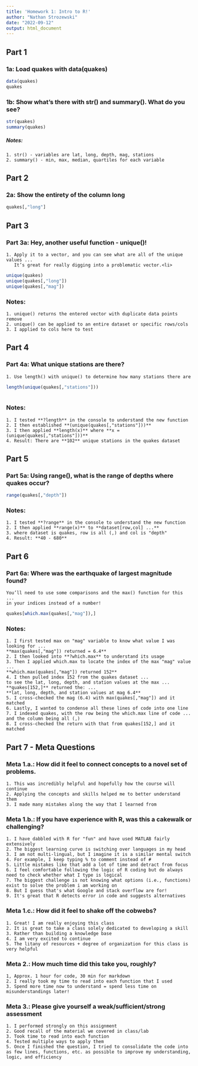 ```yaml
---
title: 'Homework 1: Intro to R!'
author: "Nathan Strozewski"
date: "2022-09-12"
output: html_document
---
```


## Part 1 ##  

### 1a: Load quakes with data(quakes)

```r

data(quakes)  
quakes 

```

### 1b: Show what’s there with str() and summary(). What do you see?

```r

str(quakes) 
summary(quakes) 

```

##### Notes:
    1. str() - variables are lat, long, depth, mag, stations
    2. summary() - min, max, median, quartiles for each variable

## Part 2 ##

### 2a: Show the entirety of the column long

```r

quakes[,"long"]

```

## Part 3 ##

### Part 3a: Hey, another useful function - unique()! 
    1. Apply it to a vector, and you can see what are all of the unique values ...
       It’s great for really digging into a problematic vector.<li>

```r

unique(quakes)
unique(quakes[,"long"])
unique(quakes[,"mag"])

```

### Notes:
    1. unique() returns the entered vector with duplicate data points remove
    2. unique() can be applied to an entire dataset or specific rows/cols
    3. I applied to cols here to test

## Part 4 ##

### Part 4a: What unique stations are there?
    1. Use length() with unique() to determine how many stations there are

```r
  
length(unique(quakes[,"stations"]))  
  
```

### Notes:
    1. I tested **?length** in the console to understand the new function
    2. I then established **(unique(quakes[,"stations"]))**
    3. I then applied **length(x)** where **x = (unique(quakes[,"stations"]))**
    4. Result: There are **102** unique stations in the quakes dataset

## Part 5 ##

### Part 5a: Using range(), what is the range of depths where quakes occur?

```r

range(quakes[,"depth"])

```

### Notes:
    1. I tested **?range** in the console to understand the new function
    2. I then applied **range(x)** to **dataset[row,col] ...**
    3. where dataset is quakes, row is all (,) and col is "depth"
    4. Result: **40 - 680**

## Part 6 ##

### Part 6a: Where was the earthquake of largest magnitude found? 
    You’ll need to use some comparisons and the max() function for this ...
    in your indices instead of a number!

```r

quakes[which.max(quakes[,"mag"]),]

```

### Notes:
    1. I first tested max on "mag" variable to know what value I was looking for ... 
    **max(quakes[,"mag"]) returned = 6.4**
    2. I then looked into **?which.max** to understand its usage
    3. Then I applied which.max to locate the index of the max "mag" value ...
    **which.max(quakes[,"mag"]) returned 152**
    4. I then pulled index 152 from the quakes dataset ...
    to see the lat, long, depth, and station values at the max ...
    **quakes[152,]** returned the: ...
    **lat, long, depth, and station values at mag 6.4**
    5. I cross-checked the mag (6.4) with max(quakes[,"mag"]) and it matched
    6. Lastly, I wanted to condense all these lines of code into one line
    7. I indexed quakes, with the row being the which.max line of code ...
    and the column being all (,)
    8. I cross-checked the return with that from quakes[152,] and it matched

## Part 7 - Meta Questions ##

### Meta 1.a.: How did it feel to connect concepts to a novel set of problems.
    1. This was incredibly helpful and hopefully how the course will continue
    2. Applying the concepts and skills helped me to better understand them
    3. I made many mistakes along the way that I learned from

###  Meta 1.b.: If you have experience with R, was this a cakewalk or challenging?
    1. I have dabbled with R for "fun" and have used MATLAB fairly extensively
    2. The biggest learning curve is switching over languages in my head
    3. I am not multi-lingual, but I imagine it is a similar mental switch
    4. For example, I keep typing % to comment instead of #
    5. Little mistakes like that add a lot of time and detract from focus
    6. I feel comfortable following the logic of R coding but do always need to check whether what I type is logical
    7. The biggest challenge is not knowing what options (i.e., functions) exist to solve the problem i am working on
    8. But I guess that's what Google and stack overflow are for!
    9. It's great that R detects error in code and suggests alternatives

### Meta 1.c.: How did it feel to shake off the cobwebs?
    1. Great! I am really enjoying this class
    2. It is great to take a class solely dedicated to developing a skill
    3. Rather than building a knowledge base
    4. I am very excited to continue
    5. The litany of resources + degree of organization for this class is very helpful

### Meta 2.: How much time did this take you, roughly?
    1, Approx. 1 hour for code, 30 min for markdown
    2. I really took my time to read into each function that I used
    3. Spend more time now to understand = spend less time on misunderstandings later!

### Meta 3.: Please give yourself a weak/sufficient/strong assessment
    1. I performed strongly on this assignment
    2. Good recall of the material we covered in class/lab
    3. Took time to read into each function
    4. Tested multiple ways to apply them
    5. Once I finished the question, I tried to consolidate the code into as few lines, functions, etc. as possible to improve my understanding, logic, and efficiency